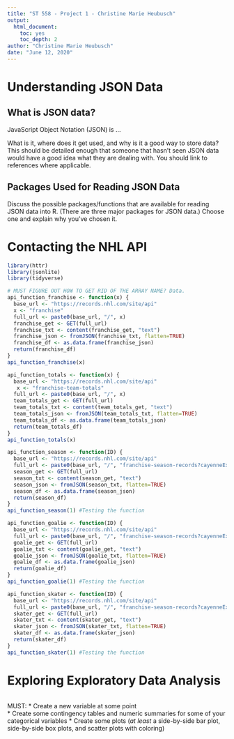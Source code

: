 ```yaml
---
title: "ST 558 - Project 1 - Christine Marie Heubusch"
output: 
  html_document: 
    toc: yes
    toc_depth: 2
author: "Christine Marie Heubusch"
date: "June 12, 2020"
---
```


# Understanding JSON Data

## What is JSON data?
JavaScript Object Notation (JSON) is ... 

What is it, where does it get used, and why is it a good way to store data? This should be detailed enough that someone that hasn’t seen JSON data would have a good idea what they are dealing with. You should link to references where applicable.

## Packages Used for Reading JSON Data
Discuss the possible packages/functions that are available for reading JSON data into R. (There are three major packages for JSON data.) Choose one and explain why you’ve chosen it.

# Contacting the NHL API
```r
library(httr)
library(jsonlite) 
library(tidyverse)
```

```r
# MUST FIGURE OUT HOW TO GET RID OF THE ARRAY NAME? Data. 
api_function_franchise <- function(x) {
  base_url <- "https://records.nhl.com/site/api" 
  x <- "franchise"
  full_url <- paste0(base_url, "/", x) 
  franchise_get <- GET(full_url) 
  franchise_txt <- content(franchise_get, "text") 
  franchise_json <- fromJSON(franchise_txt, flatten=TRUE)
  franchise_df <- as.data.frame(franchise_json)
  return(franchise_df)
}
api_function_franchise(x)
```

```r
api_function_totals <- function(x) {
  base_url <- "https://records.nhl.com/site/api" 
   x <- "franchise-team-totals"
  full_url <- paste0(base_url, "/", x) 
  team_totals_get <- GET(full_url) 
  team_totals_txt <- content(team_totals_get, "text") 
  team_totals_json <- fromJSON(team_totals_txt, flatten=TRUE)
  team_totals_df <- as.data.frame(team_totals_json)
  return(team_totals_df)
}
api_function_totals(x)
```

```r
api_function_season <- function(ID) {
  base_url <- "https://records.nhl.com/site/api" 
  full_url <- paste0(base_url, "/", "franchise-season-records?cayenneExp=franchiseId=", ID) 
  season_get <- GET(full_url) 
  season_txt <- content(season_get, "text") 
  season_json <- fromJSON(season_txt, flatten=TRUE)
  season_df <- as.data.frame(season_json)
  return(season_df)
}
api_function_season(1) #Testing the function 
```

```r
api_function_goalie <- function(ID) {
  base_url <- "https://records.nhl.com/site/api" 
  full_url <- paste0(base_url, "/", "franchise-season-records?cayenneExp=franchiseId=", ID) 
  goalie_get <- GET(full_url) 
  goalie_txt <- content(goalie_get, "text") 
  goalie_json <- fromJSON(goalie_txt, flatten=TRUE)
  goalie_df <- as.data.frame(goalie_json)
  return(goalie_df)
}
api_function_goalie(1) #Testing the function 
```

```r
api_function_skater <- function(ID) {
  base_url <- "https://records.nhl.com/site/api" 
  full_url <- paste0(base_url, "/", "franchise-season-records?cayenneExp=franchiseId=", ID) 
  skater_get <- GET(full_url) 
  skater_txt <- content(skater_get, "text") 
  skater_json <- fromJSON(skater_txt, flatten=TRUE)
  skater_df <- as.data.frame(skater_json)
  return(skater_df)
}
api_function_skater(1) #Testing the function 
```

# Exploring Exploratory Data Analysis

```r

```

MUST: 
* Create a new variable at some point  
* Create some contingency tables and numeric summaries for some of your categorical variables
* Create some plots (_at least_ a side-by-side bar plot, side-by-side box plots, and scatter plots with coloring)

